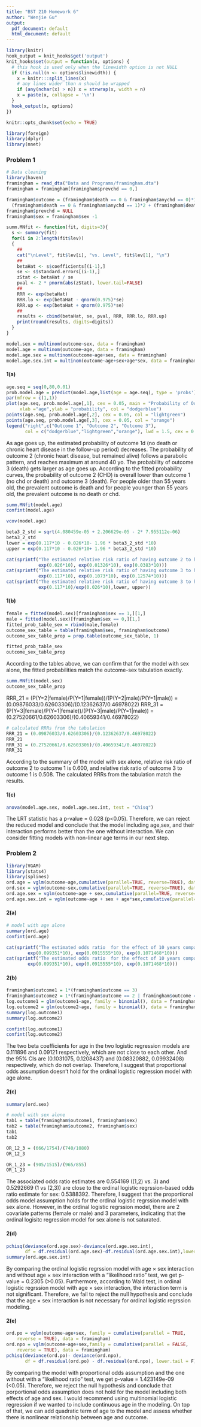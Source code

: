 ```yaml
---
title: "BST 210 Homework 6"
author: "Wenjie Gu"
output:
  pdf_document: default
  html_document: default
---
```

```r
library(knitr)
hook_output = knit_hooks$get('output')
knit_hooks$set(output = function(x, options) {
  # this hook is used only when the linewidth option is not NULL
  if (!is.null(n <- options$linewidth)) {
    x = knitr:::split_lines(x)
    # any lines wider than n should be wrapped
    if (any(nchar(x) > n)) x = strwrap(x, width = n)
    x = paste(x, collapse = '\n')
  }
  hook_output(x, options)
})
```

```r
knitr::opts_chunk$set(echo = TRUE)
```
```r
library(foreign)
library(dplyr)
library(nnet)
```

### Problem 1
```r
# Data cleaning
library(haven)
framingham = read_dta("Data and Programs/framingham.dta")
framingham = framingham[framingham$prevchd == 0,]
```
```r
framingham$outcome = (framingham$death == 0 & framingham$anychd == 0)*1 + 
  (framingham$death == 0 & framingham$anychd == 1)*2 + (framingham$death == 1)*3
framingham$prevchd = NULL
framingham$sex = framingham$sex -1
```


```r
summ.MNfit <- function(fit, digits=3){
  s <- summary(fit)
  for(i in 2:length(fit$lev))
  {
    ##
    cat("\nLevel", fit$lev[i], "vs. Level", fit$lev[1], "\n")
    ##
    betaHat <- s$coefficients[(i-1),]
    se <- s$standard.errors[(i-1),]
    zStat <- betaHat / se
    pval <- 2 * pnorm(abs(zStat), lower.tail=FALSE)
    ##
    RRR <- exp(betaHat)
    RRR.lo <- exp(betaHat - qnorm(0.975)*se)
    RRR.up <- exp(betaHat + qnorm(0.975)*se)
    ##
    results <- cbind(betaHat, se, pval, RRR, RRR.lo, RRR.up)
    print(round(results, digits=digits))
  }
}
```
```r
model.sex = multinom(outcome~sex, data = framingham)
model.age = multinom(outcome~age, data = framingham)
model.age.sex = multinom(outcome~age+sex, data = framingham)
model.age.sex.int = multinom(outcome~age+sex+age*sex, data = framingham)
```

#### 1(a)
```r
age.seq = seq(0,80,0.01)
prob.model.age = predict(model.age,list(age = age.seq), type = 'probs')
par(mfrow = c(1,1))
plot(age.seq, prob.model.age[,1], cex = 0.05, main = "Probability of Outcomes", 
     xlab ="age",ylab = "probability", col = "dodgerblue")
points(age.seq, prob.model.age[,2], cex = 0.05, col = "lightgreen")
points(age.seq, prob.model.age[,3], cex = 0.05, col = "orange")
legend("right",c("Outcome 1", "Outcome 2", "Outcome 3"), 
       col = c("dodgerblue","lightgreen","orange"), lwd = 1.5, cex = 0.7)
```

As age goes up, the estimated probability of outcome 1d (no death or chronic heart disease in the follow-up period) decreases.
The probability of outcome 2 (chronic heart disease, but remained alive) follows a parabolic pattern, and reaches maximum at around 40 yo.
The probability of outcome 3 (death) gets larger as age goes up. 
According to the fitted probability curves, the probability of outcome 2 (CHD) is overall lower than outcome 1 (no chd or death) and outcome 3 (death). 
For people older than 55 years old, the prevalent outcome is death and for people younger than 55 years old, the prevalent outcome is no death or chd.

```r
summ.MNfit(model.age)
confint(model.age)
```
```r
vcov(model.age)
```
```r
beta3_2_std = sqrt(4.080459e-05 + 2.206629e-05 - 2* 7.955112e-06)
beta3_2_std
lower = exp(0.117*10 - 0.026*10- 1.96 * beta3_2_std *10)
upper = exp(0.117*10 - 0.026*10+ 1.96 * beta3_2_std *10)
```
```r
cat(sprintf("The estimated relative risk ratio of having outcome 2 to having outcome 1 for a population is %.3f times this risk ratio for a population that is 10 years younger, with a 95%% confidence interval (%.3f,%.3f). \n", 
            exp(0.026*10), exp(0.01326*10), exp(0.0383*10)))
cat(sprintf("The estimated relative risk ratio of having outcome 3 to having outcome 1 for a population is %.3f times this risk ratio for a population that is 10 years younger, with a 95%% confidence interval (%.3f,%.3f). \n", 
            exp(0.117*10), exp(0.1073*10), exp(0.12574*10)))
cat(sprintf("The estimated relative risk ratio of having outcome 3 to having outcome 2 for a population is %.3f times this risk ratio for a population that is 10 years younger, with a 95%% confidence interval (%.3f,%.3f). \n", 
            exp(0.117*10)/exp(0.026*10),lower, upper))
```

#### 1(b)
```r
female = fitted(model.sex)[framingham$sex == 1,][1,]
male = fitted(model.sex)[framingham$sex == 0,][1,]
fitted_prob_table_sex = rbind(male,female)
outcome_sex_table = table(framingham$sex, framingham$outcome)
outcome_sex_table_prop = prop.table(outcome_sex_table, 1)
```
```r
fitted_prob_table_sex
outcome_sex_table_prop
```

According to the tables above, we can confirm that for the model with sex alone, the fitted probabilities match the outcome-sex tabulation exactly.

```r
summ.MNfit(model.sex)
outcome_sex_table_prop
```

RRR_21 = (P(Y=2|female)/P(Y=1|female))/(P(Y=2|male)/P(Y=1|male)) = (0.09876033/0.62603306)/(0.12362637/0.46978022)
RRR_31 = (P(Y=3|female)/P(Y=1|female))/(P(Y=3|male)/P(Y=1|male)) = (0.27520661/0.62603306)/(0.40659341/0.46978022)

```r
# calculated RRRs from the tabulation
RRR_21 = (0.09876033/0.62603306)/(0.12362637/0.46978022)
RRR_21
RRR_31 = (0.27520661/0.62603306)/(0.40659341/0.46978022)
RRR_31
```

According to the summary of the model with sex alone, relative risk ratio of outcome 2 to outcome 1 is 0.600, and relative risk ratio of outcome 3 to outcome 1 is 0.508. The calculated RRRs from the tabulation match the results.

#### 1(c)
```r
anova(model.age.sex, model.age.sex.int, test = "Chisq")
```

The LRT statistic has a p-value = 0.028 (p<0.05). Therefore, we can reject the reduced model and conclude that the model including age,sex, and their interaction performs better than the one without interaction. We can consider fitting models with non-linear age terms in our next step.

### Problem 2
```r
library(VGAM)
library(stats4)
library(splines)
ord.age = vglm(outcome~age,cumulative(parallel=TRUE, reverse=TRUE), data = framingham)
ord.sex = vglm(outcome~sex,cumulative(parallel=TRUE, reverse=TRUE), data = framingham)
ord.age.sex = vglm(outcome~age + sex,cumulative(parallel=TRUE, reverse=TRUE), data = framingham)
ord.age.sex.int = vglm(outcome~age + sex + age*sex,cumulative(parallel=TRUE, reverse=TRUE), data = framingham)
```

#### 2(a)
```r
# model with age alone
summary(ord.age)
confint(ord.age)
```

```r
cat(sprintf("The estimated odds ratio  for the effect of 10 years comparing outcome 3 vs. outcome 1 and 2 (combined) is %.3f with 95%% confidence intervale of (%.3f,%.3f).\n", 
        exp(0.099351*10), exp(0.0915555*10), exp(0.1071468*10)))
cat(sprintf("The estimated odds ratio  for the effect of 10 years comparing outcome 2 and 3(combined) vs. outcome 1 is also %.3f with 95%% confidence intervale of (%.3f,%.3f).\n", 
        exp(0.099351*10), exp(0.0915555*10), exp(0.1071468*10)))

```

#### 2(b)
```r
framingham$outcome1 = 1*(framingham$outcome == 3)
framingham$outcome2 = 1*(framingham$outcome == 2 | framingham$outcome == 3)
log.outcome1 = glm(outcome1~age, family = binomial(), data = framingham)
log.outcome2 = glm(outcome2~age, family = binomial(), data = framingham)
summary(log.outcome1)
summary(log.outcome2)
```
```r
confint(log.outcome1)
confint(log.outcome2)
```

The two beta coefficients for age in the two logistic regression models are 0.111896 and 0.09121 respectively, which are not close to each other. And the 95% CIs are (0.1031075, 0.1208437) and (0.08320882, 0.09932408) respectively, which do not overlap. Therefore, I suggest that proportional odds assumption doesn't hold for the ordinal logistic regression model with age alone.

#### 2(c)
```r
summary(ord.sex)
```

```r
# model with sex alone
tab1 = table(framingham$outcome1, framingham$sex)
tab2 = table(framingham$outcome2, framingham$sex)
tab1
tab2
```
```r
OR_12_3 = (666/1754)/(740/1080)
OR_12_3

OR_1_23 = (905/1515)/(965/855)
OR_1_23
```

The associated odds ratio estimates are 0.554169 ((1,2) vs. 3) and 0.5292669 (1 vs (2,3)) are close to the ordinal logistic regrssion-based odds ratio estimate for sex: 0.5388392. Therefore, I suggest that the proportional odds model assumption holds for the ordinal logistic regrssion model with sex alone.
However, in the ordinal logistic regrssion model, there are 2 covariate patterns (female or male) and 3 parameters, indicating that the ordinal logisitc regression model for sex alone is not saturated.

#### 2(d)
```r
pchisq(deviance(ord.age.sex)-deviance(ord.age.sex.int), 
       df = df.residual(ord.age.sex)-df.residual(ord.age.sex.int),lower.tail=F)
summary(ord.age.sex.int)
```

By comparing the ordinal logistic regrssion model with age $\times$ sex interaction and without age $\times$ sex interaction with a "likelihood ratio" test, we get p-value = 0.2305 (>0.05).  Furthermore, according to Wald test, in ordinal logistic regrssion model with age $\times$ sex interaction, the interaction term is not significant. Therefore, we fail to reject the null hypothesis and conclude that the age $\times$ sex interaction is not necessary for ordinal logistic regrssion modeling.

#### 2(e)
```r
ord.po = vglm(outcome~age+sex, family = cumulative(parallel = TRUE, 
    reverse = TRUE), data = framingham)
ord.npo = vglm(outcome~age+sex,family = cumulative(parallel = FALSE, 
    reverse = TRUE), data = framingham)
pchisq(deviance(ord.po)- deviance(ord.npo), 
       df = df.residual(ord.po) - df.residual(ord.npo), lower.tail = F)
```

By comparing the model with proportional odds assumption and the one without with a "likelihood ratio" test, we get p-value = 1.423149e-09 (<0.05). Therefore, we reject the null hypothesis and conclude that porportional odds assumption does not hold for the model including both effects of age and sex. I would recommend using multinomial logistic regression if we wanted to include continuous age in the modeling. On top of that, we can add quadratic term of age to the model and assess whether there is nonlinear relationship between age and outcome.